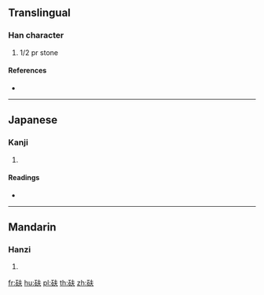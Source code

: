 {{character info/new}}
==Translingual==

===Han character===
{{Han char|rn=112|rad=石|as=04|sn=9|four=15630|canj=MRQO}}

# 1/2 pr stone

====References====
* {{Han ref|kx=0828.060|dkj=24052|dj=1242.080|hdz=42419.020|uh=7806|ud=30726|bh=CFEA|bd=53226}}

----

==Japanese==

===Kanji===
{{ja-kanji|grade=|rs=石04}}

# {{defn|lang=ja|sort=石04}}

====Readings====
* {{ja-readings|on=[[ふ]] (fu)|kun=[[いし]] (ishi)|nanori=}}

----

==Mandarin==

===Hanzi===
{{cmn-hanzi|pin=[[fū]] ([[fu1]])|wg=fu<sup>1</sup>}}

# {{defn|lang=cmn|sort=石04}}

[[fr:砆]]
[[hu:砆]]
[[pl:砆]]
[[th:砆]]
[[zh:砆]]